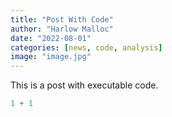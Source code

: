 ```yaml
---
title: "Post With Code"
author: "Harlow Malloc"
date: "2022-08-01"
categories: [news, code, analysis]
image: "image.jpg"
---
```


This is a post with executable code.

```r
1 + 1
```
